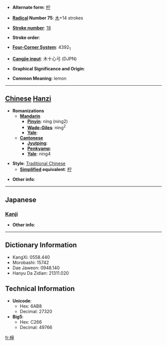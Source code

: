 * '''Alternate form''': [[柠]]

* '''[[Wiktionary:Chinese radical index| Radical]] Number 75''': [[Wiktionary:Chinese radical index 木|木]]+14 strokes

* '''[[Wiktionary:Chinese total strokes index|Stroke number]]''': [[Wiktionary:Chinese total strokes index 18|18]]

* '''Stroke order''': 

* '''[[Wiktionary:Chinese four corner index|Four-Corner System]]''': 4392<sub>1</sub>

* '''[[Wiktionary:Chinese Cangjie index|Cangjie input]]''': 木十心弓 (DJPN)

* '''Graphical Significance and Origin''': 

* '''Common Meaning''': lemon

----

== [[Chinese]] [[Hanzi]] ==

* '''Romanizations'''
** '''[[Mandarin]]'''
*** '''[[Pinyin]]''': níng (ning2)
*** '''[[Wade-Giles]]''': ning<sup>2</sup>
*** '''[[Yale]]''': 
** '''[[Cantonese]]'''
*** '''[[Jyutping]]''':
*** '''[[Penkyamp]]''': 
*** '''[[Yale]]''': ning4

* '''Style''': [[Traditional Chinese]] 
** '''[[Simplified Chinese|Simplified]] equivalent''': [[柠]]

* '''Other info''': 

----

==Japanese==
===[[Kanji]]===
{{kanji|on readings=[[ねい]] (nei), [[どう]] (dō)|kun readings=}}

* '''Other info''':  

----

== Dictionary Information ==

* KangXi: 0558.440
* Morobashi: 15742
* Dae Jaweon: 0948.140
* Hanyu Da Zidian: 21311.020

== Technical Information ==

* '''Unicode''':
** Hex: 6AB8
** Decimal: 27320
* '''Big5''':
** Hex: C266
** Decimal: 49766

[[fr:檸]]